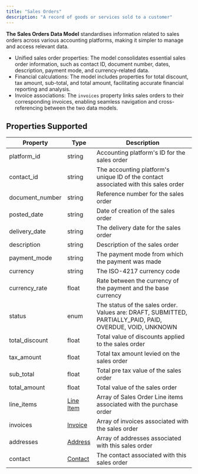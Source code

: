 ```yaml
---
title: "Sales Orders"
description: "A record of goods or services sold to a customer"
---
```


**The Sales Orders Data Model** standardises information related to sales orders across various accounting platforms, making it simpler to manage and access relevant data. 

* Unified sales order properties: The model consolidates essential sales order information, such as contact ID, document number, dates, description, payment mode, and currency-related data.
* Financial calculations: The model includes properties for total discount, tax amount, sub-total, and total amount, facilitating accurate financial reporting and analysis.
* Invoice associations: The `invoices` property links sales orders to their corresponding invoices, enabling seamless navigation and cross-referencing between the two data models.

  
## Properties Supported

| Property         | Type                          | Description                                                                                                |
| ---------------- | ----------------------------- | ---------------------------------------------------------------------------------------------------------- |
| platform\_id     | string                        | Accounting platform's ID for the sales order                                                               |
| contact\_id      | string                        | The accounting platform's unique ID of the contact associated with this sales order                        |
| document\_number | string                        | Reference number for the sales order                                                                       |
| posted\_date     | string                        | Date of creation of the sales order                                                                        |
| delivery\_date   | string                        | The delivery date for the sales order                                                                      |
| description      | string                        | Description of the sales order                                                                             |
| payment\_mode    | string                        | The payment mode from which the payment was made                                                           |
| currency         | string                        | The ISO-4217 currency code                                                                                 |
| currency\_rate   | float                         | Rate between the currency of the payment and the base currency                                             |
| status           | enum                          | The status of the sales order. Values are: DRAFT, SUBMITTED, PARTIALLY\_PAID, PAID, OVERDUE, VOID, UNKNOWN |
| total\_discount  | float                         | Total value of discounts applied to the sales order                                                        |
| tax\_amount      | float                         | Total tax amount levied on the sales order                                                                 |
| sub\_total       | float                         | Total pre tax value of the sales order                                                                     |
| total\_amount    | float                         | Total value of the sales order                                                                             |
| line\_items      | [Line Item](/docs/line-items) | Array of Sales Order Line items associated with the purchase order                                         |
| invoices         | [Invoice](/docs/invoices)     | Array of invoices associated with the sales order                                                          |
| addresses        | [Address](/docs/address)      | Array of addresses associated with this sales order                                                        |
| contact          | [Contact](/docs/contacts)     | The contact associated with this sales order                                                               |